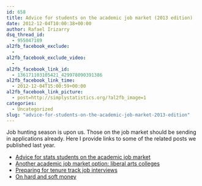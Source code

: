 ```yaml
---
id: 658
title: Advice for students on the academic job market (2013 edition)
date: 2012-12-04T10:00:38+00:00
author: Rafael Irizarry
dsq_thread_id:
  - 955047189
al2fb_facebook_exclude:
  - 
al2fb_facebook_exclude_video:
  - 
al2fb_facebook_link_id:
  - 136171103105421_429978090391386
al2fb_facebook_link_time:
  - 2012-12-04T15:00:59+00:00
al2fb_facebook_link_picture:
  - post=http://simplystatistics.org/?al2fb_image=1
categories:
  - Uncategorized
slug: "advice-for-students-on-the-academic-job-market-2013-edition"
---
```

Job hunting season is upon us. Those on the job market should be sending in applications already. Here I provide links to some of the related posts we published last year.

  * [Advice for stats students on the academic job market](http://simplystatistics.org/2011/09/12/advice-for-stats-students-on-the-academic-job-market/)
  * [Another academic job market option: liberal arts colleges](http://simplystatistics.org/2011/09/15/another-academic-job-market-option-liberal-arts/)
  * [Preparing for tenure track job interviews](http://simplystatistics.org/2011/11/16/preparing-for-tenure-track-job-interviews/)
  * [On hard and soft money](http://simplystatistics.org/2011/12/19/on-hard-and-soft-money/)
